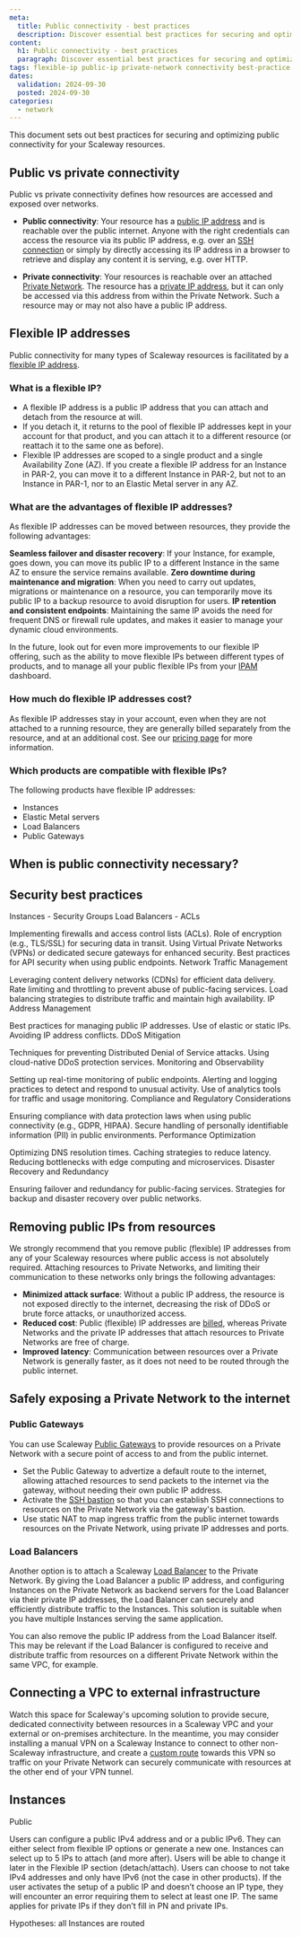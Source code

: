 ```yaml
---
meta:
  title: Public connectivity - best practices
  description: Discover essential best practices for securing and optimizing public connectivity in your Scaleway cloud environment. Learn how to enhance performance and ensure robust protection.
content:
  h1: Public connectivity - best practices
  paragraph: Discover essential best practices for securing and optimizing public connectivity in your Scaleway cloud environment. Learn how to enhance performance and ensure robust protection.
tags: flexible-ip public-ip private-network connectivity best-practice
dates:
  validation: 2024-09-30
  posted: 2024-09-30
categories:
  - network
---
```


This document sets out best practices for securing and optimizing public connectivity for your Scaleway resources.

## Public vs private connectivity

Public vs private connectivity defines how resources are accessed and exposed over networks.

* **Public connectivity**: Your resource has a [public IP address](TODO) and is reachable over the public internet. Anyone with the right credentials can access the resource via its public IP address, e.g. over an [SSH connection](TODO) or simply by directly accessing its IP address in a browser to retrieve and display any content it is serving, e.g. over HTTP.

* **Private connectivity**: Your resources is reachable over an attached [Private Network](TODO). The resource has a [private IP address](TODO), but it can only be accessed via this address from within the Private Network. Such a resource may or may not also have a public IP address.

## Flexible IP addresses

Public connectivity for many types of Scaleway resources is facilitated by a [flexible IP address](TODO). 

### What is a flexible IP?

- A flexible IP address is a public IP address that you can attach and detach from the resource at will. 
- If you detach it, it returns to the pool of flexible IP addresses kept in your account for that product, and you can attach it to a different resource (or reattach it to the same one as before).
- Flexible IP addresses are scoped to a single product and a single Availability Zone (AZ). If you create a flexible IP address for an Instance in PAR-2, you can move it to a different Instance in PAR-2, but not to an Instance in PAR-1, nor to an Elastic Metal server in any AZ.


### What are the advantages of flexible IP addresses?

As flexible IP addresses can be moved between resources, they provide the following advantages: 

**Seamless failover and disaster recovery**: If your Instance, for example, goes down, you can move its public IP to a different Instance in the same AZ to ensure the service remains available.
**Zero downtime during maintenance and migration**: When you need to carry out updates, migrations or maintenance on a resource, you can temporarily move its public IP to a backup resource to avoid disruption for users.
**IP retention and consistent endpoints**: Maintaining the same IP avoids the need for frequent DNS or firewall rule updates, and makes it easier to manage your dynamic cloud environments.

In the future, look out for even more improvements to our flexible IP offering, such as the ability to move flexible IPs between different types of products, and to manage all your public flexible IPs from your [IPAM](todo) dashboard.

### How much do flexible IP addresses cost?

As flexible IP addresses stay in your account, even when they are not attached to a running resource, they are generally billed separately from the resource, and at an additional cost. See our [pricing page](https://www.scaleway.com/en/pricing/) for more information.

### Which products are compatible with flexible IPs?

The following products have flexible IP addresses:

- Instances
- Elastic Metal servers
- Load Balancers
- Public Gateways


## When is public connectivity necessary?

## Security best practices

Instances - Security Groups
Load Balancers - ACLs




Implementing firewalls and access control lists (ACLs).
Role of encryption (e.g., TLS/SSL) for securing data in transit.
Using Virtual Private Networks (VPNs) or dedicated secure gateways for enhanced security.
Best practices for API security when using public endpoints.
Network Traffic Management

Leveraging content delivery networks (CDNs) for efficient data delivery.
Rate limiting and throttling to prevent abuse of public-facing services.
Load balancing strategies to distribute traffic and maintain high availability.
IP Address Management

Best practices for managing public IP addresses.
Use of elastic or static IPs.
Avoiding IP address conflicts.
DDoS Mitigation

Techniques for preventing Distributed Denial of Service attacks.
Using cloud-native DDoS protection services.
Monitoring and Observability

Setting up real-time monitoring of public endpoints.
Alerting and logging practices to detect and respond to unusual activity.
Use of analytics tools for traffic and usage monitoring.
Compliance and Regulatory Considerations

Ensuring compliance with data protection laws when using public connectivity (e.g., GDPR, HIPAA).
Secure handling of personally identifiable information (PII) in public environments.
Performance Optimization

Optimizing DNS resolution times.
Caching strategies to reduce latency.
Reducing bottlenecks with edge computing and microservices.
Disaster Recovery and Redundancy

Ensuring failover and redundancy for public-facing services.
Strategies for backup and disaster recovery over public networks.



## Removing public IPs from resources

We strongly recommend that you remove public (flexible) IP addresses from any of your Scaleway resources where public access is not absolutely required. Attaching resources to Private Networks, and limiting their communication to these networks only brings the following advantages:

- **Minimized attack surface**: Without a public IP address, the resource is not exposed directly to the internet, decreasing the risk of DDoS or brute force attacks, or unauthorized access.
- **Reduced cost**: Public (flexible) IP addresses are [billed](TODO), whereas Private Networks and the private IP addresses that attach resources to Private Networks are free of charge. 
- **Improved latency**: Communication between resources over a Private Network is generally faster, as it does not need to be routed through the public internet.

## Safely exposing a Private Network to the internet

### Public Gateways

You can use Scaleway [Public Gateways](/network/public-gateways/) to provide resources on a Private Network with a secure point of access to and from the public internet. 

- Set the Public Gateway to advertize a default route to the internet, allowing attached resources to send packets to the internet via the gateway, without needing their own public IP address.
- Activate the [SSH bastion](TODO) so that you can establish SSH connections to resources on the Private Network via the gateway's bastion.
- Use static NAT to map ingress traffic from the public internet towards resources on the Private Network, using private IP addresses and ports.

### Load Balancers

Another option is to attach a Scaleway [Load Balancer](TODO) to the Private Network. By giving the Load Balancer a public IP address, and configuring Instances on the Private Network as backend servers for the Load Balancer via their private IP addresses, the Load Balancer can securely and efficiently distribute traffic to the Instances. This solution is suitable when you have multiple Instances serving the same application.

You can also remove the public IP address from the Load Balancer itself. This may be relevant if the Load Balancer is configured to receive and distribute traffic from resources on a different Private Network within the same VPC, for example.

## Connecting a VPC to external infrastructure

Watch this space for Scaleway's upcoming solution to provide secure, dedicated connectivity between resources in a Scaleway VPC and your external or on-premises architecture. In the meantime, you may consider installing a manual VPN on a Scaleway Instance to connect to other non-Scaleway infrastructure, and create a [custom route](TODO) towards this VPN so traffic on your Private Network can securely communicate with resources at the other end of your VPN tunnel.

## Instances

Public 

Users can configure a public IPv4 address and or a public IPv6. They can either select from flexible IP options or generate a new one.
Instances can select up to 5 IPs to attach (and more after).
Users will be able to change it later in the Flexible IP section (detach/attach).
Users can choose to not take IPv4 addresses and only have IPv6 (not the case in other products).
If the user activates the setup of a public IP and doesn’t choose an IP type, they will encounter an error requiring them to select at least one IP.
The same applies for private IPs if they don’t fill in PN and private IPs.

Hypotheses: all Instances are routed